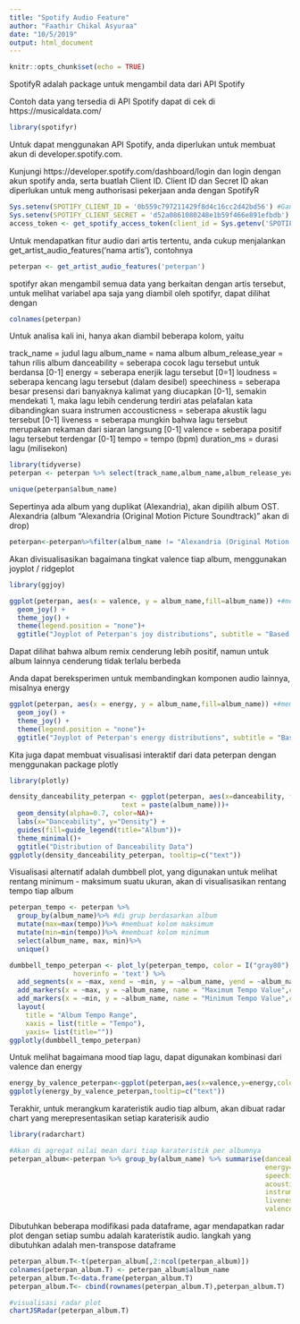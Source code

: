 ---
title: "Spotify Audio Feature"
author: "Faathir Chikal Asyuraa"
date: "10/5/2019"
output: html_document
---

```{r setup, include=FALSE}
knitr::opts_chunk$set(echo = TRUE)
```

SpotifyR adalah package untuk mengambil data dari API Spotify

Contoh data yang tersedia di API Spotify dapat di cek di https://musicaldata.com/

```{r}
library(spotifyr)
```
Untuk dapat menggunakan API Spotify, anda diperlukan untuk membuat akun di developer.spotify.com.

Kunjungi https://developer.spotify.com/dashboard/login dan login dengan akun spotify anda, serta buatlah Client ID. Client ID dan Secret ID akan diperlukan untuk meng authorisasi pekerjaan anda dengan SpotifyR

```{r}
Sys.setenv(SPOTIFY_CLIENT_ID = '0b559c797211429f8d4c16cc2d42bd56') #Ganti dengan Client ID anda
Sys.setenv(SPOTIFY_CLIENT_SECRET = 'd52a0861080248e1b59f466e891efbdb') #Ganti dengan Secret ID anda
access_token <- get_spotify_access_token(client_id = Sys.getenv('SPOTIFY_CLIENT_ID'), client_secret = Sys.getenv('SPOTIFY_CLIENT_SECRET'))
```

Untuk mendapatkan fitur audio dari artis tertentu, anda cukup menjalankan get_artist_audio_features('nama artis'), contohnya
```{r}
peterpan <- get_artist_audio_features('peterpan')
```

spotifyr akan mengambil semua data yang berkaitan dengan artis tersebut, untuk melihat variabel apa saja yang diambil oleh spotifyr, dapat dilihat dengan
```{r}
colnames(peterpan)
```
Untuk analisa kali ini, hanya akan diambil beberapa kolom, yaitu

track_name = judul lagu
album_name = nama album
album_release_year = tahun rilis album
danceability = seberapa cocok lagu tersebut untuk berdansa [0-1]
energy = seberapa enerjik lagu tersebut [0=1]
loudness = seberapa kencang lagu tersebut (dalam desibel)
speechiness = seberapa besar presensi dari banyaknya kalimat yang diucapkan [0-1], semakin mendekati 1, maka lagu lebih cenderung terdiri atas pelafalan kata dibandingkan suara instrumen
accousticness = seberapa akustik lagu tersebut [0-1]
liveness = seberapa mungkin bahwa lagu tersebut merupakan rekaman dari siaran langsung [0-1]
valence = seberapa positif lagu tersebut terdengar [0-1]
tempo = tempo (bpm)
duration_ms = durasi lagu (milisekon)
```{r}
library(tidyverse)
peterpan <- peterpan %>% select(track_name,album_name,album_release_year,danceability,energy,loudness,speechiness,acousticness,instrumentalness,liveness,valence,tempo,duration_ms)
```
```{r}
unique(peterpan$album_name)
```
Sepertinya ada album yang duplikat (Alexandria), akan dipilih album OST. Alexandria (album "Alexandria (Original Motion Picture Soundtrack)" akan di drop)

```{r}
peterpan<-peterpan%>%filter(album_name != "Alexandria (Original Motion Picture Soundtrack)")
```
Akan divisualisasikan bagaimana tingkat valence tiap album, menggunakan joyplot / ridgeplot

```{r}
library(ggjoy) 

ggplot(peterpan, aes(x = valence, y = album_name,fill=album_name)) +#memvisualisasikan valence berdasarkan album
  geom_joy() + 
  theme_joy() +
  theme(legend.position = "none")+
  ggtitle("Joyplot of Peterpan's joy distributions", subtitle = "Based on valence pulled from Spotify's Web API with spotifyr")
```
Dapat dilihat bahwa album remix cenderung lebih positif, namun untuk album lainnya cenderung tidak terlalu berbeda

Anda dapat bereksperimen untuk membandingkan komponen audio lainnya, misalnya energy
```{r}
ggplot(peterpan, aes(x = energy, y = album_name,fill=album_name)) +#memvisualisasikan energy berdasarkan album
  geom_joy() + 
  theme_joy() +
  theme(legend.position = "none")+
  ggtitle("Joyplot of Peterpan's energy distributions", subtitle = "Based on energy pulled from Spotify's Web API with spotifyr")
```
Kita juga dapat membuat visualisasi interaktif dari data peterpan dengan menggunakan package plotly
```{r}
library(plotly)

density_danceability_peterpan <- ggplot(peterpan, aes(x=danceability, fill=album_name,
                            text = paste(album_name)))+
  geom_density(alpha=0.7, color=NA)+
  labs(x="Danceability", y="Density") +
  guides(fill=guide_legend(title="Album"))+
  theme_minimal()+
  ggtitle("Distribution of Danceability Data")
ggplotly(density_danceability_peterpan, tooltip=c("text"))
```

Visualisasi alternatif adalah dumbbell plot, yang digunakan untuk melihat rentang minimum - maksimum suatu ukuran, akan di visualisasikan rentang tempo tiap album

```{r}
peterpan_tempo <- peterpan %>%
  group_by(album_name)%>% #di grup berdasarkan album
  mutate(max=max(tempo))%>% #membuat kolom maksimum
  mutate(min=min(tempo))%>% #membuat kolom minimum
  select(album_name, max, min)%>%
  unique()
```


```{r}
dumbbell_tempo_peterpan <- plot_ly(peterpan_tempo, color = I("gray80"),  
                hoverinfo = 'text') %>%
  add_segments(x = ~max, xend = ~min, y = ~album_name, yend = ~album_name, showlegend = FALSE) %>%
  add_markers(x = ~max, y = ~album_name, name = "Maximum Tempo Value",color='red', text=~paste('Max Tempo: ', max)) %>%
  add_markers(x = ~min, y = ~album_name, name = "Minimum Tempo Value",color='blue', text=~paste('Min Tempo: ', min))%>%
  layout(
    title = "Album Tempo Range",
    xaxis = list(title = "Tempo"),
    yaxis= list(title=""))
ggplotly(dumbbell_tempo_peterpan)
```
Untuk melihat bagaimana mood tiap lagu, dapat digunakan kombinasi dari valence dan energy

```{r}
energy_by_valence_peterpan<-ggplot(peterpan,aes(x=valence,y=energy,color=album_name,text=paste(track_name,'-',album_name,'(',album_release_year,')')))+geom_point()+guides(fill=guide_legend(title="Album_Name"))
ggplotly(energy_by_valence_peterpan,tooltip=c("text"))
```
Terakhir, untuk merangkum karateristik audio tiap album, akan dibuat radar chart yang merepresentasikan setiap karaterisik audio

```{r}
library(radarchart)

#Akan di agregat nilai mean dari tiap karateristik per albumnya
peterpan_album<-peterpan %>% group_by(album_name) %>% summarise(danceability=mean(danceability),
                                                                energy=mean(energy),
                                                                speechiness=mean(speechiness),
                                                                acousticness=mean(acousticness),
                                                                instrumentalness=mean(instrumentalness),
                                                                liveness=mean(liveness),
                                                                valence=mean(valence))
```

Dibutuhkan beberapa modifikasi pada dataframe, agar mendapatkan radar plot dengan setiap sumbu adalah karateristik audio. langkah yang dibutuhkan adalah men-transpose dataframe

```{r}
peterpan_album.T<-t(peterpan_album[,2:ncol(peterpan_album)])
colnames(peterpan_album.T) <- peterpan_album$album_name 
peterpan_album.T<-data.frame(peterpan_album.T)
peterpan_album.T<- cbind(rownames(peterpan_album.T),peterpan_album.T)

#visualisasi radar plot
chartJSRadar(peterpan_album.T)
```